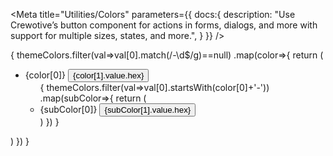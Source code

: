 

<Meta title="Utilities/Colors"
  parameters={{
    docs:{
      description: "Use Crewotive’s button component for actions in forms, dialogs, and more with support for multiple sizes, states, and more.",
    }
  }} 
/>

<div className="row">
  {
    themeColors.filter(val=>val[0].match(/-\d$/g)==null)
    .map(color=>{
      return (
        <ul className="list-group col-4" key={color}>
          <li className="list-group-item">
            <span className="mx-1 text-capitalize">{color[0]}</span>
            <button className={`btn btn-sm btn-${color[0]}`}>{color[1].value.hex}</button>
            <ul className="list-group my-1">
            {
              themeColors.filter(val=>val[0].startsWith(color[0]+'-'))
              .map(subColor=>{
                return (
                  <li className="list-unstyled" key={subColor}>
                    <span className="mx-1 text-capitalize">{subColor[0]}</span>
                    <button className={`btn btn-sm btn-${subColor[0]}`}>{subColor[1].value.hex}</button>
                  </li>
                )
              })
            }
            </ul>
          </li>
        </ul>
      )
    })
  }
</div>

<Title />
<Subtitle />
<Description />
